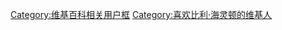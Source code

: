 <noinclude></noinclude>{{Userbox
  |border-c = black
  |border-s = 1
  |id-c     = black
  |id-s     = 17
  |id-fc    = white
  |info-c   = white
  |info-s   = 10
  |info-fc  = black
  |id       = '''♂'''
  |info     = 不是所有的人都像本用户一样知道[[比利·海灵顿|哲♂学]]是什么意思。
}}
<noinclude>[[Category:维基百科相关用户框]]</noinclude>
<includeonly>[[Category:喜欢比利·海灵顿的维基人]]</includeonly>